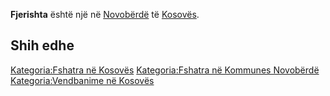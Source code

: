 {{Fshat në 
 | Emri                = Fjerishta
 | EmriAlt                = 
 | NAME_SHORT_FORM=      
 | NAME_GENERIC=      
 | NAME_SORT_NAME_RO=      FJERISHTA
 | FULL_NAME_RO = Fjerishta
 | FULL_NAME_ND_RO=Fjerishta
 | SORT_NAME_RG=FJERISHTA
 | FULL_NAME_RG=Fjerishta
 | FULL_NAME_ND_RG=Fjerishta
 | SRP_NAME_SHORT_FORM=      
 | SRP_NAME_GENERIC=      
 | SRP_NAME_SORT_NAME_RO=      
 | SRP_FULL_NAME_RO = 
 | SRP_FULL_NAME_ND_RO=
 | SRP_SORT_NAME_RG=
 | SRP_FULL_NAME_RG=
 | SRP_FULL_NAME_ND_RG=
 | Emri (Rasa dhanore) = 
 | Figura              = 
 | Shteti              = Kosovo
 | Komuna              = Novobërdë
 | Kodi postar         = 
 | Sipërfaqja          = 

 | Popullsia           = 

 | Regj. i popullsisë  = 
 | Dend. e popullsisë  = 
 | Faqja zyrtare       = 
 <!--- Koordinatat ----> 
 | Gjerësia            = 42.973044
 | Gjatësia            = 21.027957
 | Lartësia            = 
}}
'''Fjerishta''' është një [[]] në [[Novobërdë]] të [[Kosovës]].

<!-- == Gjeografia == -->
<!-- == Historia == -->
<!-- == Demografia == -->
== Shih edhe ==
{{Komuna Novobërdë}}
{{Kosovo-Administrata-Cung}}

[[Kategoria:Fshatra në Kosovës]]
[[Kategoria:Fshatra në Kommunes Novobërdë]]
[[Kategoria:Vendbanime në Kosovës]]